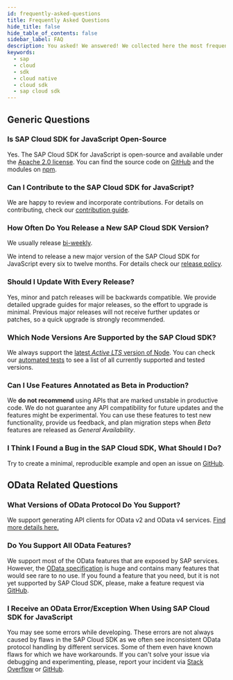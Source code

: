 ```yaml
---
id: frequently-asked-questions
title: Frequently Asked Questions
hide_title: false
hide_table_of_contents: false
sidebar_label: FAQ
description: You asked! We answered! We collected here the most frequent question about SAP Cloud SDK for JavaScript.
keywords:
  - sap
  - cloud
  - sdk
  - cloud native
  - cloud sdk
  - sap cloud sdk
---
```



<BuildBadge /> <LicenseBadge />

## Generic Questions

### Is SAP Cloud SDK for JavaScript Open-Source

Yes.
The SAP Cloud SDK for JavaScript is open-source and available under the [Apache 2.0 license](https://www.apache.org/licenses/LICENSE-2.0).
You can find the source code on [GitHub](https://github.com/SAP/cloud-sdk-js) and the modules on [npm](https://www.npmjs.com/search?q=%40sap-cloud-sdk).

### Can I Contribute to the SAP Cloud SDK for JavaScript?

We are happy to review and incorporate contributions.
For details on contributing, check our [contribution guide](https://github.com/SAP/cloud-sdk/blob/main/CONTRIBUTING.md).

### How Often Do You Release a New SAP Cloud SDK Version?

We usually release [bi-weekly](https://github.com/SAP/cloud-sdk-js/releases).

We intend to release a new major version of the SAP Cloud SDK for JavaScript every six to twelve months.
For details check our [release policy](release-policy.mdx).

### Should I Update With Every Release?

Yes, minor and patch releases will be backwards compatible.
We provide detailed upgrade guides for major releases, so the effort to upgrade is minimal.
Previous major releases will not receive further updates or patches, so a quick upgrade is strongly recommended.

### Which Node Versions Are Supported by the SAP Cloud SDK?

We always support the [latest _Active LTS_ version of Node](https://nodejs.org/en/about/releases/).
You can check our [automated tests](https://github.com/SAP/cloud-sdk-js/actions/workflows/build.yml?query=branch%3Amain) to see a list of all currently supported and tested versions.

### Can I Use Features Annotated as Beta in Production?

We **do not recommend** using APIs that are marked unstable in productive code.
We do not guarantee any API compatibility for future updates and the features might be experimental.
You can use these features to test new functionality, provide us feedback, and plan migration steps when _Beta_ features are released as _General Availability_.

### I Think I Found a Bug in the SAP Cloud SDK, What Should I Do?

Try to create a minimal, reproducible example and open an issue on [GitHub](https://github.com/SAP/cloud-sdk-js/issues/new/choose).

## OData Related Questions

### What Versions of OData Protocol Do You Support?

We support generating API clients for OData v2 and OData v4 services. [Find more details here.](features/odata/overview)

### Do You Support All OData Features?

We support most of the OData features that are exposed by SAP services.
However, the [OData specification](https://www.odata.org/documentation/) is huge and contains many features that would see rare to no use.
If you found a feature that you need, but it is not yet supported by SAP Cloud SDK, please, make a feature request via [GitHub](https://github.com/SAP/cloud-sdk-js/issues/new/choose).

### I Receive an OData Error/Exception When Using SAP Cloud SDK for JavaScript

You may see some errors while developing.
These errors are not always caused by flaws in the SAP Cloud SDK as we often see inconsistent OData protocol handling by different services.
Some of them even have known flaws for which we have workarounds.
If you can't solve your issue via debugging and experimenting, please, report your incident via [Stack Overflow](https://stackoverflow.com/questions/tagged/sap-cloud-sdk) or [GitHub](https://github.com/SAP/cloud-sdk-js/issues/new/choose).
